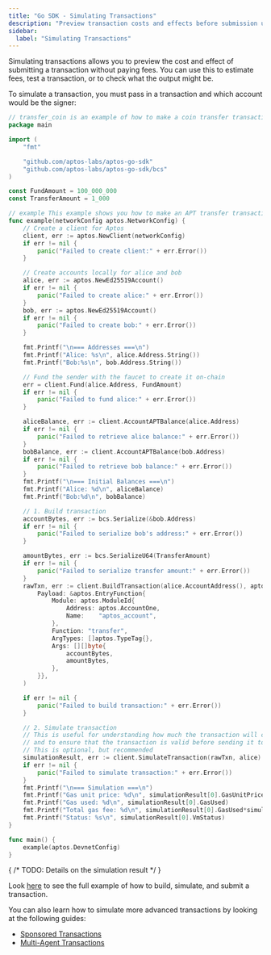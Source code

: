 ```yaml
---
title: "Go SDK - Simulating Transactions"
description: "Preview transaction costs and effects before submission using transaction simulation with the Go SDK"
sidebar:
  label: "Simulating Transactions"
---
```


Simulating transactions allows you to preview the cost and effect of submitting
a transaction without paying fees. You can use this to estimate fees, test a
transaction, or to check what the output might be.

To simulate a transaction, you must pass in a transaction and which account
would be the signer:

```go filename="simulate_a_transaction.go"
// transfer_coin is an example of how to make a coin transfer transaction in the simplest possible way
package main

import (
	"fmt"

	"github.com/aptos-labs/aptos-go-sdk"
	"github.com/aptos-labs/aptos-go-sdk/bcs"
)

const FundAmount = 100_000_000
const TransferAmount = 1_000

// example This example shows you how to make an APT transfer transaction in the simplest possible way
func example(networkConfig aptos.NetworkConfig) {
	// Create a client for Aptos
	client, err := aptos.NewClient(networkConfig)
	if err != nil {
		panic("Failed to create client:" + err.Error())
	}

	// Create accounts locally for alice and bob
	alice, err := aptos.NewEd25519Account()
	if err != nil {
		panic("Failed to create alice:" + err.Error())
	}
	bob, err := aptos.NewEd25519Account()
	if err != nil {
		panic("Failed to create bob:" + err.Error())
	}

	fmt.Printf("\n=== Addresses ===\n")
	fmt.Printf("Alice: %s\n", alice.Address.String())
	fmt.Printf("Bob:%s\n", bob.Address.String())

	// Fund the sender with the faucet to create it on-chain
	err = client.Fund(alice.Address, FundAmount)
	if err != nil {
		panic("Failed to fund alice:" + err.Error())
	}

	aliceBalance, err := client.AccountAPTBalance(alice.Address)
	if err != nil {
		panic("Failed to retrieve alice balance:" + err.Error())
	}
	bobBalance, err := client.AccountAPTBalance(bob.Address)
	if err != nil {
		panic("Failed to retrieve bob balance:" + err.Error())
	}
	fmt.Printf("\n=== Initial Balances ===\n")
	fmt.Printf("Alice: %d\n", aliceBalance)
	fmt.Printf("Bob:%d\n", bobBalance)

	// 1. Build transaction
	accountBytes, err := bcs.Serialize(&bob.Address)
	if err != nil {
		panic("Failed to serialize bob's address:" + err.Error())
	}

	amountBytes, err := bcs.SerializeU64(TransferAmount)
	if err != nil {
		panic("Failed to serialize transfer amount:" + err.Error())
	}
	rawTxn, err := client.BuildTransaction(alice.AccountAddress(), aptos.TransactionPayload{
		Payload: &aptos.EntryFunction{
			Module: aptos.ModuleId{
				Address: aptos.AccountOne,
				Name:    "aptos_account",
			},
			Function: "transfer",
			ArgTypes: []aptos.TypeTag{},
			Args: [][]byte{
				accountBytes,
				amountBytes,
			},
		}},
	)

	if err != nil {
		panic("Failed to build transaction:" + err.Error())
	}

	// 2. Simulate transaction
	// This is useful for understanding how much the transaction will cost
	// and to ensure that the transaction is valid before sending it to the network
	// This is optional, but recommended
	simulationResult, err := client.SimulateTransaction(rawTxn, alice)
	if err != nil {
		panic("Failed to simulate transaction:" + err.Error())
	}
	fmt.Printf("\n=== Simulation ===\n")
	fmt.Printf("Gas unit price: %d\n", simulationResult[0].GasUnitPrice)
	fmt.Printf("Gas used: %d\n", simulationResult[0].GasUsed)
	fmt.Printf("Total gas fee: %d\n", simulationResult[0].GasUsed*simulationResult[0].GasUnitPrice)
	fmt.Printf("Status: %s\n", simulationResult[0].VmStatus)
}

func main() {
	example(aptos.DevnetConfig)
}
```

{ /* TODO: Details on the simulation result */ }

Look [here](/build/sdks/go-sdk/building-transactions) to see the full example of how to build, simulate, and submit a transaction.

You can also learn how to simulate more advanced transactions by looking at the following guides:

- [Sponsored Transactions](/build/sdks/go-sdk/building-transactions/sponsoring-transactions)
- [Multi-Agent Transactions](/build/sdks/go-sdk/building-transactions/multi-agent-transactions)
